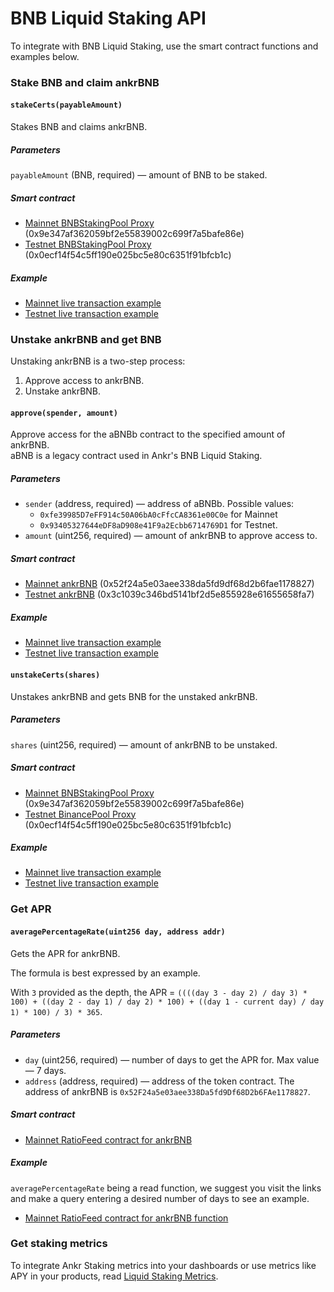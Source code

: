 # BNB Liquid Staking API

To integrate with BNB Liquid Staking, use the smart contract functions and examples below.

### Stake BNB and claim ankrBNB

#### `stakeCerts(payableAmount)`
 
Stakes BNB and claims ankrBNB.

##### Parameters

`payableAmount` (BNB, required) — amount of BNB to be staked.

##### Smart contract

* [Mainnet BNBStakingPool Proxy](https://bscscan.com/address/0x9e347af362059bf2e55839002c699f7a5bafe86e#writeProxyContract#F20) (0x9e347af362059bf2e55839002c699f7a5bafe86e)
* [Testnet BNBStakingPool Proxy](https://testnet.bscscan.com/address/0x0ecf14f54c5ff190e025bc5e80c6351f91bfcb1c#writeProxyContract#F20) (0x0ecf14f54c5ff190e025bc5e80c6351f91bfcb1c)

##### Example

* [Mainnet live transaction example](https://bscscan.com/tx/0xcb6df60cf08b2700743f23a747cd692b60d9dfe5d422529451ace43be9365761)
* [Testnet live transaction example](https://testnet.bscscan.com/tx/0x9d805fb1bd571f9771b709cba07a8f3855ba1a2b8f49ded266d2d74173d5501b)

### Unstake ankrBNB and get BNB
Unstaking ankrBNB is a two-step process:
1. Approve access to ankrBNB.
2. Unstake ankrBNB.

#### `approve(spender, amount)`

Approve access for the aBNBb contract to the specified amount of ankrBNB.<br/>
aBNB is a legacy contract used in Ankr's BNB Liquid Staking.

##### Parameters
* `sender` (address, required) — address of aBNBb. Possible values:
  * `0xfe39985D7eFF914c50A06bA0cFfcCA8361e00C0e` for Mainnet
  * `0x93405327644eDF8aD908e41F9a2Ecbb6714769D1` for Testnet.
* `amount` (uint256, required) — amount of ankrBNB to approve access to.

##### Smart contract
* [Mainnet ankrBNB](https://bscscan.com/address/0x52f24a5e03aee338da5fd9df68d2b6fae1178827#writeProxyContract#F1) (0x52f24a5e03aee338da5fd9df68d2b6fae1178827)
* [Testnet ankrBNB](https://testnet.bscscan.com/address/0x3c1039c346bd5141bf2d5e855928e61655658fa7#writeProxyContract#F1) (0x3c1039c346bd5141bf2d5e855928e61655658fa7)

##### Example
* [Mainnet live transaction example](https://bscscan.com/tx/0x378cfea77088d37397ef8f4a66f5452853191169eadf6d8efeff660164374750)
* [Testnet live transaction example](https://testnet.bscscan.com/tx/0xf164130cf49507e0e1e1b6697e2fe966b325938c60d1a1a2e3ddf34e5ab15efc)

#### `unstakeCerts(shares)`

Unstakes ankrBNB and gets BNB for the unstaked ankrBNB.

##### Parameters
`shares` (uint256, required) — amount of ankrBNB to be unstaked.

##### Smart contract
* [Mainnet BNBStakingPool Proxy](https://bscscan.com/address/0x9e347af362059bf2e55839002c699f7a5bafe86e#writeProxyContract#F27) (0x9e347af362059bf2e55839002c699f7a5bafe86e)
* [Testnet BinancePool Proxy](https://testnet.bscscan.com/address/0x0ecf14f54c5ff190e025bc5e80c6351f91bfcb1c#writeProxyContract#F27) (0x0ecf14f54c5ff190e025bc5e80c6351f91bfcb1c)

##### Example
* [Mainnet live transaction example](https://bscscan.com/tx/0x486328afbac4f695827b244e2a794fed5545795d4704db8a31771e332912a6ca)
* [Testnet live transaction example](https://testnet.bscscan.com/tx/0x63b7c5c09ff61461fe70e42c9655fe9a841e13dee59d23aac76cc66bc9197e1e)

### Get APR

#### `averagePercentageRate(uint256 day, address addr)`

Gets the APR for ankrBNB. 

The formula is best expressed by an example. 

With `3` provided as the depth, the APR = `((((day 3 - day 2) / day 3) * 100) + ((day 2 - day 1) / day 2) * 100) + ((day 1 - current day) / day 1) * 100) / 3) * 365`.

##### Parameters

* `day` (uint256, required) — number of days to get the APR for. Max value — 7 days.
* `address` (address, required) — address of the token contract. The address of ankrBNB is `0x52F24a5e03aee338Da5fd9Df68D2b6FAe1178827`.

##### Smart contract

* [Mainnet RatioFeed contract for ankrBNB](https://bscscan.com/address/0xCb0006B31e6b403fEeEC257A8ABeE0817bEd7eBa)

##### Example

`averagePercentageRate` being a read function, we suggest you visit the links and make a query entering a desired number of days to see an example. 
* [Mainnet RatioFeed contract for ankrBNB function](https://bscscan.com/address/0xCb0006B31e6b403fEeEC257A8ABeE0817bEd7eBa#readProxyContract#F1)

### Get staking metrics

To integrate Ankr Staking metrics into your dashboards or use metrics like APY in your products, read [Liquid Staking Metrics](/staking-for-developers/restful-api/staking-metrics/).




